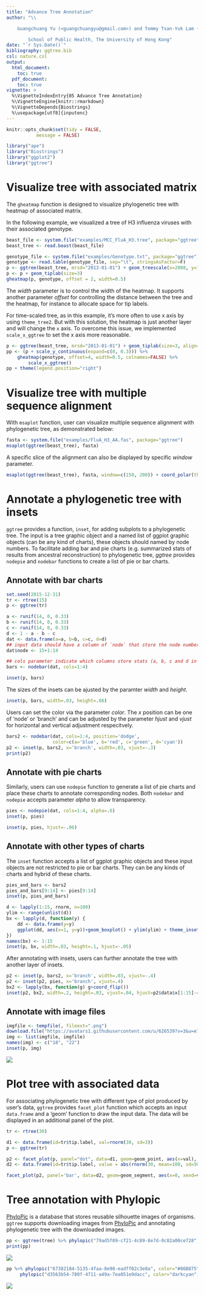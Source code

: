 ```yaml
---
title: "Advance Tree Annotation"
author: "\\

	Guangchuang Yu (<guangchuangyu@gmail.com>) and Tommy Tsan-Yuk Lam (<ttylam@hku.hk>)\\

        School of Public Health, The University of Hong Kong"
date: "`r Sys.Date()`"
bibliography: ggtree.bib
csl: nature.csl
output: 
  html_document:
    toc: true
  pdf_document:
    toc: true
vignette: >
  %\VignetteIndexEntry{05 Advance Tree Annotation}
  %\VignetteEngine{knitr::rmarkdown}
  %\VignetteDepends{Biostrings}
  %\usepackage[utf8]{inputenc}
---
```


```r
knitr::opts_chunk$set(tidy = FALSE,
		   message = FALSE)
```


```r
library("ape")
library("Biostrings")
library("ggplot2")
library("ggtree")
```


# Visualize tree with associated matrix

<!--
At first we implemented `gplot` function to visualize tree with heatmap but it has [an issue](https://github.com/GuangchuangYu/ggtree/issues/3) that it can't always guarantee the heatmap aligning to the tree properly, since the line up is between two figures and it's currently not supported internally by ggplot2. I have implemented another function `gheatmap` that can do the line up properly by creating a new layer above the tree.
-->

The `gheatmap` function is designed to visualize phylogenetic tree with heatmap of associated matrix.

In the following example, we visualized a tree of H3 influenza viruses with their associated genotype.

```r
beast_file <- system.file("examples/MCC_FluA_H3.tree", package="ggtree")
beast_tree <- read.beast(beast_file)

genotype_file <- system.file("examples/Genotype.txt", package="ggtree")
genotype <- read.table(genotype_file, sep="\t", stringsAsFactor=F)
p <- ggtree(beast_tree, mrsd="2013-01-01") + geom_treescale(x=2008, y=1)
p <- p + geom_tiplab(size=3)
gheatmap(p, genotype, offset = 2, width=0.5)
```

The _width_ parameter is to control the width of the heatmap. It supports another parameter _offset_ for controlling the distance between the tree and the heatmap, for instance to allocate space for tip labels.


For time-scaled tree, as in this example, it's more often to use x axis by using `theme_tree2`. But with this solution, the heatmap is just another layer and will change the `x` axis. To overcome this issue, we implemented `scale_x_ggtree` to set the x axis more reasonable. 

<!-- User can also use `gplot` and tweak the positions of two plot to align properly. -->

```r
p <- ggtree(beast_tree, mrsd="2013-01-01") + geom_tiplab(size=3, align=TRUE) + theme_tree2()
pp <- (p + scale_y_continuous(expand=c(0, 0.3))) %>%
    gheatmap(genotype, offset=4, width=0.5, colnames=FALSE) %>%
        scale_x_ggtree()
pp + theme(legend.position="right")
```

# Visualize tree with multiple sequence alignment

With `msaplot` function, user can visualize multiple sequence alignment with phylogenetic tree, as demonstrated below:
```r
fasta <- system.file("examples/FluA_H3_AA.fas", package="ggtree")
msaplot(ggtree(beast_tree), fasta) 
```

A specific slice of the alignment can also be displayed by specific _window_ parameter.

```r
msaplot(ggtree(beast_tree), fasta, window=c(150, 200)) + coord_polar(theta='y')
```

# Annotate a phylogenetic tree with insets

`ggtree` provides a function, `inset`, for adding subplots to a phylogenetic tree. The input is a tree graphic object and a named list of ggplot graphic objects (can be any kind of charts), these objects should named by node numbers. To facilitate adding bar and pie charts (e.g. summarized stats of results from ancestral reconstruction) to phylogenetic tree, *ggtree* provides `nodepie` and `nodebar` functions to create a list of pie or bar charts.

## Annotate with bar charts

```r
set.seed(2015-12-31)
tr <- rtree(15)
p <- ggtree(tr)

a <- runif(14, 0, 0.33)
b <- runif(14, 0, 0.33)
c <- runif(14, 0, 0.33)
d <- 1 - a - b - c
dat <- data.frame(a=a, b=b, c=c, d=d)
## input data should have a column of `node` that store the node number
dat$node <- 15+1:14

## cols parameter indicate which columns store stats (a, b, c and d in this example)
bars <- nodebar(dat, cols=1:4)

inset(p, bars)
```

The sizes of the insets can be ajusted by the paramter *width* and *height*.

```r
inset(p, bars, width=.03, height=.06)
```

Users can set the color via the parameter *color*. The *x* position can be one of 'node' or 'branch' and can be adjusted by the parameter *hjust* and *vjust* for horizontal and vertical adjustment respecitvely.


```r
bars2 <- nodebar(dat, cols=1:4, position='dodge',
                 color=c(a='blue', b='red', c='green', d='cyan'))
p2 <- inset(p, bars2, x='branch', width=.03, vjust=-.3)
print(p2)
```

## Annotate with pie charts

Similarly, users can use `nodepie` function to generate a list of pie charts and place these charts to annotate corresponding nodes. Both `nodebar` and `nodepie` accepts parameter *alpha* to allow transparency.

```r
pies <- nodepie(dat, cols=1:4, alpha=.6)
inset(p, pies)
```


```r
inset(p, pies, hjust=-.06)
```

## Annotate with other types of charts

The `inset` function accepts a list of ggplot graphic objects and these input objects are not restricted to pie or bar charts. They can be any kinds of charts and hybrid of these charts.

```r
pies_and_bars <- bars2
pies_and_bars[9:14] <- pies[9:14]
inset(p, pies_and_bars)
```

```r
d <- lapply(1:15, rnorm, n=100)
ylim <- range(unlist(d))
bx <- lapply(d, function(y) {
    dd <- data.frame(y=y)
    ggplot(dd, aes(x=1, y=y))+geom_boxplot() + ylim(ylim) + theme_inset()
})
names(bx) <- 1:15
inset(p, bx, width=.03, height=.1, hjust=-.05)
```


After annotating with insets, users can further annotate the tree with another layer of insets.

```r
p2 <- inset(p, bars2, x='branch', width=.03, vjust=-.4)
p2 <- inset(p2, pies, x='branch', vjust=.4)
bx2 <- lapply(bx, function(g) g+coord_flip())
inset(p2, bx2, width=.2, height=.03, vjust=.04, hjust=p2$data$x[1:15]-4) + xlim(NA, 4.5)
```

## Annotate with image files

```r
imgfile <- tempfile(, fileext=".png")
download.file("https://avatars1.githubusercontent.com/u/626539?v=3&u=e731426406dd3f45a73d96dd604bc45ae2e7c36f&s=140", destfile=imgfile, mode='wb')
img <- list(imgfile, imgfile)
names(img) <- c("18", "22")
inset(p, img)
```

![](figures/inset_img.png)

# Plot tree with associated data

For associating phylogenetic tree with different type of plot produced by user's data, `ggtree` provides `facet_plot` function which accepts an input `data.frame` and a 'geom' function to draw the input data. The data will be displayed in an additional panel of the plot.

```r
tr <- rtree(30)

d1 <- data.frame(id=tr$tip.label, val=rnorm(30, sd=3))
p <- ggtree(tr)

p2 <- facet_plot(p, panel="dot", data=d1, geom=geom_point, aes(x=val), color='firebrick')
d2 <- data.frame(id=tr$tip.label, value = abs(rnorm(30, mean=100, sd=50)))

facet_plot(p2, panel='bar', data=d2, geom=geom_segment, aes(x=0, xend=value, y=y, yend=y), size=3, color='steelblue') + theme_tree2()
```

# Tree annotation with Phylopic


[PhyloPic](http://phylopic.org/) is a database that stores reusable silhouette images of organisms. `ggtree` supports downloading images from [PhyloPic](http://phylopic.org/) and annotating phylogenetic tree with the downloaded images.

```r
pp <- ggtree(tree) %>% phylopic("79ad5f09-cf21-4c89-8e7d-0c82a00ce728", color="steelblue", alpha = .3)
print(pp)
```
![](figures/phylopic1.png)

```r
pp %>% phylopic("67382184-5135-4faa-8e98-eadff02c3e8a", color="#86B875", alpha=.8, node=4) %>%
     phylopic("d3563b54-780f-4711-a49a-7ea051e9dacc", color="darkcyan", alpha=.8, node=17, width=.2)
```
![](figures/phylopic2.png)




